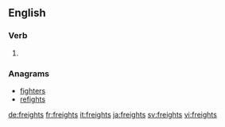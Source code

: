 ==English==

===Verb===
{{head|en|verb form}}

# {{en-third-person singular of|freight}}

===Anagrams===
* [[fighters#English|fighters]]
* [[refights#English|refights]]

[[de:freights]]
[[fr:freights]]
[[it:freights]]
[[ja:freights]]
[[sv:freights]]
[[vi:freights]]